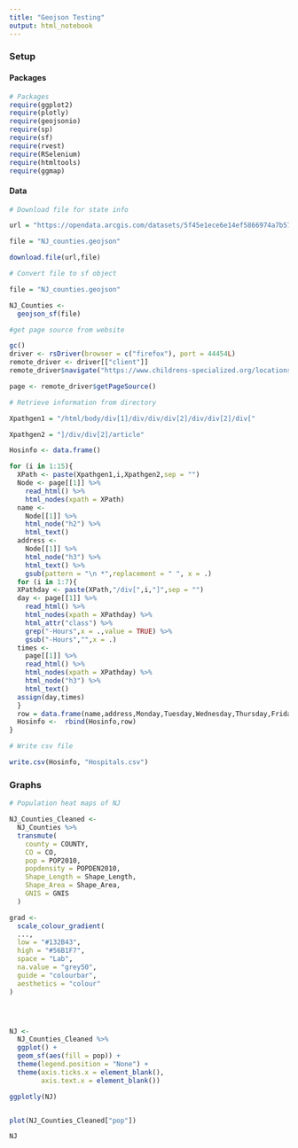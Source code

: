 ```yaml
---
title: "Geojson Testing"
output: html_notebook
---
```


### Setup

#### Packages

```r
# Packages
require(ggplot2)
require(plotly)
require(geojsonio)
require(sp)
require(sf)
require(rvest)
require(RSelenium)
require(htmltools)
require(ggmap)
```

#### Data


```r
# Download file for state info

url = "https://opendata.arcgis.com/datasets/5f45e1ece6e14ef5866974a7b57d3b95_1.geojson"

file = "NJ_counties.geojson"

download.file(url,file)
```

```r
# Convert file to sf object 

file = "NJ_counties.geojson"

NJ_Counties <-
  geojson_sf(file)

```

```r
#get page source from website

gc()
driver <- rsDriver(browser = c("firefox"), port = 44454L)
remote_driver <- driver[["client"]] 
remote_driver$navigate("https://www.childrens-specialized.org/locations-directory/?")

page <- remote_driver$getPageSource()
```

```r

# Retrieve information from directory

Xpathgen1 = "/html/body/div[1]/div/div/div[2]/div/div[2]/div["

Xpathgen2 = "]/div/div[2]/article"

Hosinfo <- data.frame()

for (i in 1:15){
  XPath <- paste(Xpathgen1,i,Xpathgen2,sep = "")
  Node <- page[[1]] %>% 
    read_html() %>%
    html_nodes(xpath = XPath)
  name <-
    Node[[1]] %>%
    html_node("h2") %>%
    html_text()
  address <-
    Node[[1]] %>%
    html_node("h3") %>%
    html_text() %>%
    gsub(pattern = "\n *",replacement = " ", x = .)
  for (i in 1:7){
  XPathday <- paste(XPath,"/div[",i,"]",sep = "")
  day <- page[[1]] %>% 
    read_html() %>%
    html_nodes(xpath = XPathday) %>%
    html_attr("class") %>%
    grep("-Hours",x = .,value = TRUE) %>%
    gsub("-Hours","",x = .)
  times <-
    page[[1]] %>% 
    read_html() %>%
    html_nodes(xpath = XPathday) %>%
    html_node("h3") %>%
    html_text()
  assign(day,times)
  }
  row = data.frame(name,address,Monday,Tuesday,Wednesday,Thursday,Friday,Saturday,Sunday)
  Hosinfo <-  rbind(Hosinfo,row)
}

# Write csv file 

write.csv(Hosinfo, "Hospitals.csv")
```

### Graphs 

```r

# Population heat maps of NJ

NJ_Counties_Cleaned <- 
  NJ_Counties %>%
  transmute(
    county = COUNTY,
    CO = CO,
    pop = POP2010,
    popdensity = POPDEN2010,
    Shape_Length = Shape_Length,
    Shape_Area = Shape_Area,
    GNIS = GNIS
  )

grad <- 
  scale_colour_gradient(
  ...,
  low = "#132B43",
  high = "#56B1F7",
  space = "Lab",
  na.value = "grey50",
  guide = "colourbar",
  aesthetics = "colour"
)




NJ <-
  NJ_Counties_Cleaned %>%
  ggplot() +
  geom_sf(aes(fill = pop)) +
  theme(legend.position = "None") +
  theme(axis.ticks.x = element_blank(),
        axis.text.x = element_blank())

ggplotly(NJ)


plot(NJ_Counties_Cleaned["pop"])
```


```r

NJ

```


